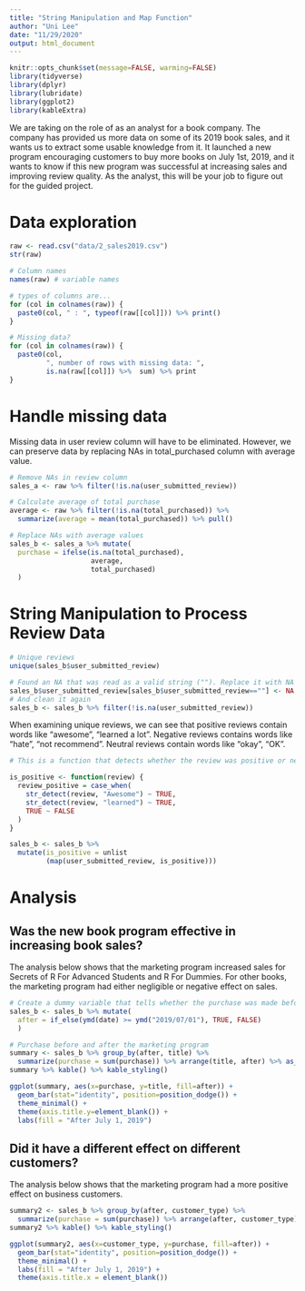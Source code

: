 ```yaml
---
title: "String Manipulation and Map Function"
author: "Uni Lee"
date: "11/29/2020"
output: html_document
---
```


```r
knitr::opts_chunk$set(message=FALSE, warming=FALSE)
library(tidyverse)
library(dplyr)
library(lubridate)
library(ggplot2)
library(kableExtra)
```
We are taking on the role of as an analyst for a book company. The company has provided us more data on some of its 2019 book sales, and it wants us to extract some usable knowledge from it. It launched a new program encouraging customers to buy more books on July 1st, 2019, and it wants to know if this new program was successful at increasing sales and improving review quality. As the analyst, this will be your job to figure out for the guided project.

# Data exploration
```r
raw <- read.csv("data/2_sales2019.csv")
str(raw) 
```

```r
# Column names
names(raw) # variable names
```
```r
# types of columns are...
for (col in colnames(raw)) {
  paste0(col, " : ", typeof(raw[[col]])) %>% print()
}

```
```r
# Missing data?
for (col in colnames(raw)) {
  paste0(col,
         ", number of rows with missing data: ",
         is.na(raw[[col]]) %>%  sum) %>% print
}
```
# Handle missing data

Missing data in user review column will have to be eliminated.
However, we can preserve data by replacing NAs in total_purchased column with average value.

```r
# Remove NAs in review column
sales_a <- raw %>% filter(!is.na(user_submitted_review))

# Calculate average of total purchase 
average <- raw %>% filter(!is.na(total_purchased)) %>% 
  summarize(average = mean(total_purchased)) %>% pull() 

# Replace NAs with average values
sales_b <- sales_a %>% mutate(
  purchase = ifelse(is.na(total_purchased),
                    average,
                    total_purchased)
  )
```
# String Manipulation to Process Review Data

```r
# Unique reviews
unique(sales_b$user_submitted_review)

# Found an NA that was read as a valid string (""). Replace it with NA
sales_b$user_submitted_review[sales_b$user_submitted_review==""] <- NA
# And clean it again
sales_b <- sales_b %>% filter(!is.na(user_submitted_review))

```
When examining unique reviews, we can see that positive reviews contain words like "awesome", "learned a lot". Negative reviews contains words like "hate", "not recommend". Neutral reviews contain words like "okay", "OK". 

```r
# This is a function that detects whether the review was positive or negative.

is_positive <- function(review) {
  review_positive = case_when(
    str_detect(review, "Awesome") ~ TRUE,
    str_detect(review, "learned") ~ TRUE,
    TRUE ~ FALSE
  )
}

sales_b <- sales_b %>% 
  mutate(is_positive = unlist
         (map(user_submitted_review, is_positive)))

```

# Analysis
## Was the new book program effective in increasing book sales? 

The analysis below shows that the marketing program increased sales for Secrets of R For Advanced Students and R For Dummies. For other books, the marketing program had either negligible or negative effect on sales. 

```r

# Create a dummy variable that tells whether the purchase was made before or after the marketing program
sales_b <- sales_b %>% mutate(
  after = if_else(ymd(date) >= ymd("2019/07/01"), TRUE, FALSE)
  )

# Purchase before and after the marketing program
summary <- sales_b %>% group_by(after, title) %>% 
  summarize(purchase = sum(purchase)) %>% arrange(title, after) %>% as_data_frame()
summary %>% kable() %>% kable_styling()

ggplot(summary, aes(x=purchase, y=title, fill=after)) +
  geom_bar(stat="identity", position=position_dodge()) +
  theme_minimal() +
  theme(axis.title.y=element_blank()) +
  labs(fill = "After July 1, 2019")

```

## Did it have a different effect on different customers?

The analysis below shows that the marketing program had a more positive effect on business customers.

```r
summary2 <- sales_b %>% group_by(after, customer_type) %>% 
  summarize(purchase = sum(purchase)) %>% arrange(after, customer_type) %>% as_data_frame()
summary2 %>% kable() %>% kable_styling()

ggplot(summary2, aes(x=customer_type, y=purchase, fill=after)) +
  geom_bar(stat="identity", position=position_dodge()) +
  theme_minimal() + 
  labs(fill = "After July 1, 2019") +
  theme(axis.title.x = element_blank())

```


